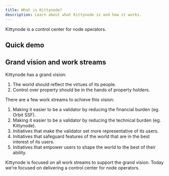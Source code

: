 ```yaml
---
title: What is Kittynode?
description: Learn about what Kittynode is and how it works.
---
```



Kittynode is a control center for node operators.

## Quick demo

<YouTube id="https://youtu.be/KQFZANEkkAw" />

## Grand vision and work streams

Kittynode has a grand vision:

1. The world should reflect the virtues of its people.
2. Control over property should be in the hands of property holders.

There are a few work streams to achieve this vision:

1. Making it easier to be a validator by reducing the financial burden (eg. Orbit SSF).
2. Making it easier to be a validator by reducing the technical burden (eg. Kittynode).
3. Initiatives that make the validator set more representative of its users.
4. Initiatives that safeguard features of the world that are in the best interest of its users.
5. Initiatives that empower users to shape the world to the best of their ability.

Kittynode is focused on all work streams to support the grand vision. Today we're focused on delivering a control center for node operators.
